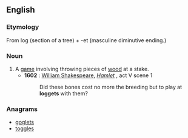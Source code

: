 ==English==

===Etymology===
From log (section of a tree) + -et (masculine diminutive ending.)

===Noun===
{{en-noun|?}}

# A [[game]] involving throwing pieces of [[wood]] at a stake.
#* '''1602''' : [[w:William Shakespeare|William Shakespeare]], ''[[s:Hamlet|Hamlet]]'' , act V scene 1
#*: Did these bones cost no more the breeding but to play at '''loggets''' with them?

===Anagrams===
* [[goglets#English|goglets]]
* [[toggles#English|toggles]]